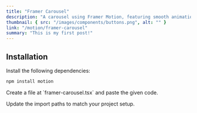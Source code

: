 ```yaml
---
title: "Framer Carousel"
description: "A carousel using Framer Motion, featuring smooth animations and transitions for an engaging slide experience."
thumbnail: { src: "/images/components/buttons.png", alt: "" }
link: "/motion/framer-carousel"
summary: "This is my first post!"
---
```



## Installation

<Steps>
<Step>
Install the following dependencies:
</Step>

```bash
npm install motion
```

<Step>
Create a file at `framer-carousel.tsx` and paste the given code.
</Step>


<Step>Update the import paths to match your project setup.</Step>

</Steps>
